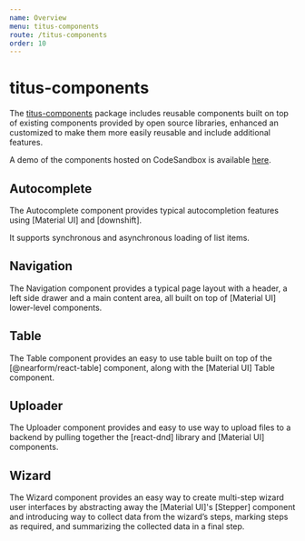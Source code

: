 ```yaml
---
name: Overview
menu: titus-components
route: /titus-components
order: 10
---
```


# titus-components
The [titus-components](https://www.npmjs.com/package/@nearform/titus-components) package includes reusable components built on top of existing components provided by open source libraries, enhanced an customized to make them more easily reusable and include additional features.

A demo of the components hosted on CodeSandbox is available [here](https://codesandbox.io/s/23njk88x0p).

## Autocomplete
The Autocomplete component provides typical autocompletion features using [Material UI] and [downshift].

It supports synchronous and asynchronous loading of list items.

## Navigation
The Navigation component provides a typical page layout with a header, a left side drawer and a main content area, all built on top of [Material UI] lower-level components.

## Table
The Table component provides an easy to use table built on top of the [@nearform/react-table] component, along with the [Material UI] Table component.

## Uploader
The Uploader component provides and easy to use way to upload files to a backend by pulling together the [react-dnd] library and [Material UI] components.

## Wizard
The Wizard component provides an easy way to create multi-step wizard user interfaces by abstracting away the [Material UI]'s [Stepper] component and introducing way to collect data from the wizard’s steps, marking steps as required, and summarizing the collected data in a final step.
